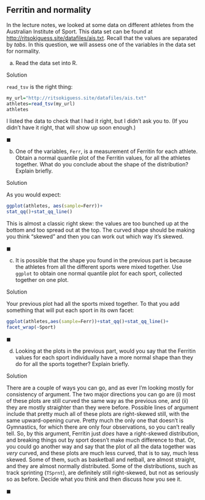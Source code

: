 ## Ferritin and normality



 In the lecture notes, we looked at some
data on different athletes from the Australian Institute of
Sport. This data set can be found at
[http://ritsokiguess.site/datafiles/ais.txt](http://ritsokiguess.site/datafiles/ais.txt). Recall that the
values are separated by *tabs*.  In this question, we will assess
one of the variables in the data set for normality.



(a) Read the data set into R. 
  

Solution


`read_tsv` is the right thing:
```r
my_url="http://ritsokiguess.site/datafiles/ais.txt"
athletes=read_tsv(my_url)
athletes
```       

I listed the data to check that I had it right, but I didn't ask you
to. (If you didn't have it right, that will show up soon enough.)
  
$\blacksquare$

(b) One of the variables, `Ferr`, is a measurement of
Ferritin for each athlete. Obtain a normal quantile plot of the
Ferritin values, for all the athletes together. What do you
conclude about the shape of the distribution? Explain briefly.
  

Solution


As you would expect:

```r
ggplot(athletes, aes(sample=Ferr))+
stat_qq()+stat_qq_line()
``` 

This is almost a classic right skew: the values are too bunched up at
the bottom and too spread out at the top. The curved shape should be
making you think "skewed" and then you can work out which way it's
skewed. 
  
$\blacksquare$

(c) It is possible that the shape you found in the previous
part is because the athletes from all the different sports were
mixed together. Use `ggplot` to obtain one normal quantile
plot for each sport, collected together on one plot. 
  

Solution


Your previous plot had all the sports mixed together. To that
you add something that will put each sport in its own facet:

```r
ggplot(athletes,aes(sample=Ferr))+stat_qq()+stat_qq_line()+
facet_wrap(~Sport)
``` 
  
$\blacksquare$

(d) Looking at the plots in the previous part, would you say
that the Ferritin values for each sport individually have a more
normal shape than they do for all the sports together? Explain
briefly. 
  

Solution


There are a couple of ways you can go, and as ever I'm looking
mostly for consistency of argument. The two major directions you
can go are (i) most of these plots are still curved the same way
as the previous one, and (ii) they are mostly straighter than
they were before.
Possible lines of argument include that pretty much all of these
plots are right-skewed still, with the same upward-opening
curve. Pretty much the only one that doesn't is Gymnastics, for
which there are only four observations, so you can't really
tell. So, by this argument, Ferritin just *does* have a
right-skewed distribution, and breaking things out by sport
doesn't make much difference to that.
Or, you could go another way and say that the plot of all the
data together was *very* curved, and these plots are much
less curved, that is to say, much less skewed. Some of them,
such as basketball and netball, are almost straight, and they
are almost normally distributed. Some of the distributions, such
as track sprinting (`TSprnt`), are definitely still
right-skewed, but not as seriously so as before.
Decide what you think and then discuss how you see it.
  
$\blacksquare$



